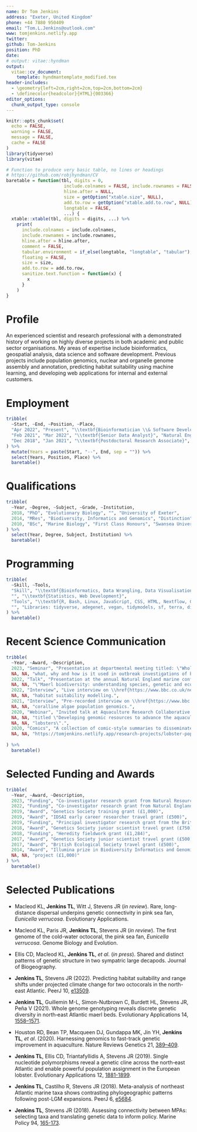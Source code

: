 ```yaml
---
name: Dr Tom Jenkins
address: "Exeter, United Kingdom"
phone: +44 7880 950409
email: "Tom.L.Jenkins@outlook.com"
www: tomjenkins.netlify.app
twitter: 
github: Tom-Jenkins
position: PhD
date:
# output: vitae::hyndman
output:
  vitae::cv_document:
    template: hyndmantemplate_modified.tex
header-includes:
  - \geometry{left=2cm,right=2cm,top=2cm,bottom=2cm}
  - \definecolor{headcolor}{HTML}{003366}
editor_options:
  chunk_output_type: console
---
```


<!-- \titlespacing{\section}{0pt}{1.ex}{0.5ex} -->
\fontsize{12}{16}\sf


```r
knitr::opts_chunk$set(
  echo = FALSE,
  warning = FALSE,
  message = FALSE,
  cache = FALSE
)
library(tidyverse)
library(vitae)
```

```r
# Function to produce very basic table, no lines or headings
# https://github.com/robjhyndman/CV
baretable = function(tbl, digits = 0,
                      include.colnames = FALSE, include.rownames = FALSE,
                      hline.after = NULL,
                      size = getOption("xtable.size", NULL),
                      add.to.row = getOption("xtable.add.to.row", NULL),
                      longtable = FALSE,
                      ...) {
  xtable::xtable(tbl, digits = digits, ...) %>%
    print(
      include.colnames = include.colnames,
      include.rownames = include.rownames,
      hline.after = hline.after,
      comment = FALSE,
      tabular.environment = if_else(longtable, "longtable", "tabular"),
      floating = FALSE,
      size = size,
      add.to.row = add.to.row,
      sanitize.text.function = function(x) {
        x
      }
    )
}
```

\vspace{6pt}

# Profile

An experienced scientist and research professional with a demonstrated history of working on highly diverse projects in both academic and public sector organisations. My areas of expertise include bioinformatics, geospatial analysis, data science and software development. Previous projects include population genomics, \textit{de novo} nuclear and organelle genome assembly and annotation, predicting habitat suitability using machine learning, and developing web applications for internal and external customers.

\vspace{12pt}

# Employment

```r
tribble(
  ~Start, ~End, ~Position, ~Place,
  "Apr 2022", "Present", "\\textbf{Bioinformatician \\& Software Developer}", "Animal and Plant Health Agency",
  "Feb 2021", "Mar 2022", "\\textbf{Senior Data Analyst}", "Natural England",
  "Dec 2018", "Jan 2021", "\\textbf{Postdoctoral Research Associate}", "University of Exeter"
) %>%
  mutate(Years = paste(Start, "--", End, sep = "")) %>%
  select(Years, Position, Place) %>%
  baretable()
```

\vspace{12pt}

# Qualifications

```r
tribble(
  ~Year, ~Degree, ~Subject, ~Grade, ~Institution,
  2018, "PhD", "Evolutionary Biology", "", "University of Exeter",
  2014, "MRes", "Biodiversity, Informatics and Genomics", "Distinction", "Imperial Colleage London",
  2010, "BSc", "Marine Biology", "First Class Honours", "Swansea University"
) %>%
  select(Year, Degree, Subject, Institution) %>% 
  baretable()
```

\vspace{12pt}

# Programming

```r
tribble(
  ~Skill, ~Tools,
  "Skill", "\\textbf{Bioinformatics, Data Wrangling, Data Visualisation, Geocomputation, Modelling,}",
  "", "\\textbf{Statistics, Web Development}",
  "Tools", "\\textbf{R, Bash, Linux, JavaScript, CSS, HTML, Nextflow, GitHub, HPC, AWS}",
  "", "Libraries: tidyverse, adegenet, vegan, tidymodels, sf, terra, dismo, shiny, leaflet.js, echarts.js",
) %>%
  baretable()
```

\vspace{12pt}

# Recent Science Communication

```r
tribble(
  ~Year, ~Award, ~Description,
  2023, "Seminar", "Presentation at departmental meeting titled: \"Whole genome sequencing:",
  NA, NA, "what, why and how is it used in outbreak investigations of bovine TB\".",
  2022, "Talk", "Presentation at the annual Natural England marine conference titled",
  NA, NA, "\"Maerl biodiversity: understanding species, genetic and ecosystem diversity.\"",
  2022, "Interview", "Live interview on \\href{https://www.bbc.co.uk/news/uk-england-devon-61592108}{\\textit{BBC Radio Wales Drive}} to discuss published research on coral",
  NA, NA, "habitat suitability modelling.",
  2021, "Interview", "Pre-recorded interview on \\href{https://www.bbc.co.uk/news/uk-england-cornwall-56586904}{\\textit{BBC Radio Cornwall}} to discuss published research on",
  NA, NA, "coralline algae population genomics.",
  2020, "Webinar", "Invited talk at Aquaculture Research Collaborative Hub UK annual conference",
  NA, NA, "titled \"Developing genomic resources to advance the aquaculture of European",
  NA, NA, "lobsters\".",
  2020, "Comics", "A collection of comic-style summaries to disseminate findings of lobster genetics:",
  NA, NA, "https://tomjenkins.netlify.app/research-projects/lobster-popgen/.",
  
) %>%
  baretable()
```

\vspace{12pt}

# Selected Funding and Awards

```r
tribble(
  ~Year, ~Award, ~Description,
  2023, "Funding", "Co-investigator research grant from Natural Resources Wales (£5,000)",
  2022, "Funding", "Co-investigator research grant from Natural England (£20,000)",
  2019, "Award", "Genetics Society training grant (£1,000)",
  2019, "Award", "IDSAI early career researcher travel grant (£500)",
  2019, "Funding", "Principal investigator research grant from the British Ecological Society (£5,000)",
  2018, "Award", "Genetics Society junior scientist travel grant (£750)",
  2018, "Funding", "Heredity fieldwork grant (£1,284)",
  2017, "Award", "Genetics Society junior scientist travel grant (£500)",
  2017, "Award", "British Ecological Society travel grant (£500)",
  2014, "Award", "Illumina prize in Biodiversity Informatics and Genomics for best masters",
  NA, NA, "project (£1,000)"
) %>%
  baretable()
```

\vspace{12pt}

# Selected Publications

  * Macleod KL, **Jenkins TL**, Witt J, Stevens JR (*in review*). Rare, long-distance dispersal underpins genetic connectivity in pink sea fan, *Eunicella verrucosa*. Evolutionary Applications.
  
  * Macleod KL, Paris JR, **Jenkins TL**, Stevens JR (*in review*). The first genome of the cold-water octocoral, the pink sea fan, *Eunicella verrucosa*. Genome Biology and Evolution.
  
 * Ellis CD, Macleod KL, **Jenkins TL**, *et al*. (*in press*). Shared and distinct patterns of genetic structure in two sympatric large decapods. Journal of Biogeography.

  * **Jenkins TL**, Stevens JR (2022). Predicting habitat suitability and range shifts under projected climate change for two octocorals in the north-east Atlantic. PeerJ 10, [e13509](https://doi.org/https://doi.org/10.7717/peerj.13509).
  
  * **Jenkins TL**, Guillemin M-L, Simon-Nutbrown C, Burdett HL, Stevens JR, Peña V (2021). Whole genome genotyping reveals discrete genetic diversity in north‐east Atlantic maerl beds. Evolutionary Applications 14, [1558–1571](https://doi.org/https://doi.org/10.1111/eva.13219).
  
  * Houston RD, Bean TP, Macqueen DJ, Gundappa MK, Jin YH, **Jenkins TL**, *et al*. (2020). Harnessing genomics to fast-track genetic improvement in aquaculture. Nature Reviews Genetics 21, [389–409](https://doi.org/https://doi.org/10.1038/s41576-020-0227-y).
  
  * **Jenkins TL**, Ellis CD, Triantafyllidis A, Stevens JR (2019). Single nucleotide polymorphisms reveal a genetic cline across the north‐east Atlantic and enable powerful population assignment in the European lobster. Evolutionary Applications 12, [1881-1899](https://doi.org/https://doi.org/10.1111/eva.12849).
  
  * **Jenkins TL**, Castilho R, Stevens JR (2018). Meta-analysis of northeast Atlantic marine taxa shows contrasting phylogeographic patterns following post-LGM expansions. PeerJ 6, [e5684](https://doi.org/https://doi.org/10.7717/peerj.5684).
  
  * **Jenkins TL**, Stevens JR (2018). Assessing connectivity between MPAs: selecting taxa and translating genetic data to inform policy. Marine Policy 94, [165-173](https://doi.org/https://doi.org/10.1016/j.marpol.2018.04.022).
  
  

